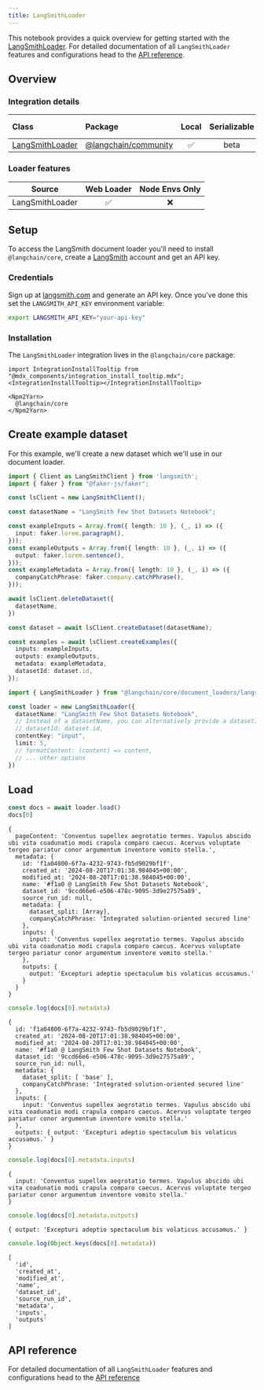 ```yaml
---
title: LangSmithLoader
---
```



This notebook provides a quick overview for getting started with the [LangSmithLoader](/oss/integrations/document_loaders/). For detailed documentation of all `LangSmithLoader` features and configurations head to the [API reference](https://api.js.langchain.com/classes/_langchain_core.document_loaders_langsmith.LangSmithLoader.html).

## Overview

### Integration details

| Class | Package | Local | Serializable | [PY support](https://python.langchain.com/docs/integrations/document_loaders/langsmith)|
| :--- | :--- | :---: | :---: |  :---: |
| [LangSmithLoader](https://api.js.langchain.com/classes/_langchain_core.document_loaders_langsmith.LangSmithLoader.html) | [@langchain/community](https://api.js.langchain.com/classes/_langchain_core.html) | ✅ | beta | ✅ |

### Loader features

| Source | Web Loader | Node Envs Only
| :---: | :---: | :---: |
| LangSmithLoader | ✅ | ❌ |

## Setup

To access the LangSmith document loader you'll need to install `@langchain/core`, create a [LangSmith](https://langsmith.com/) account and get an API key.

### Credentials

Sign up at [langsmith.com](https://langsmith.com) and generate an API key. Once you've done this set the `LANGSMITH_API_KEY` environment variable:

```bash
export LANGSMITH_API_KEY="your-api-key"
```

### Installation

The `LangSmithLoader` integration lives in the `@langchain/core` package:

```{=mdx}
import IntegrationInstallTooltip from "@mdx_components/integration_install_tooltip.mdx";
<IntegrationInstallTooltip></IntegrationInstallTooltip>

<Npm2Yarn>
  @langchain/core
</Npm2Yarn>

```

## Create example dataset

For this example, we'll create a new dataset which we'll use in our document loader.

```typescript
import { Client as LangSmithClient } from 'langsmith';
import { faker } from "@faker-js/faker";

const lsClient = new LangSmithClient();

const datasetName = "LangSmith Few Shot Datasets Notebook";

const exampleInputs = Array.from({ length: 10 }, (_, i) => ({
  input: faker.lorem.paragraph(),
}));
const exampleOutputs = Array.from({ length: 10 }, (_, i) => ({
  output: faker.lorem.sentence(),
}));
const exampleMetadata = Array.from({ length: 10 }, (_, i) => ({
  companyCatchPhrase: faker.company.catchPhrase(),
}));

await lsClient.deleteDataset({
  datasetName,
})

const dataset = await lsClient.createDataset(datasetName);

const examples = await lsClient.createExamples({
  inputs: exampleInputs,
  outputs: exampleOutputs,
  metadata: exampleMetadata,
  datasetId: dataset.id,
});
```

```typescript
import { LangSmithLoader } from "@langchain/core/document_loaders/langsmith"

const loader = new LangSmithLoader({
  datasetName: "LangSmith Few Shot Datasets Notebook",
  // Instead of a datasetName, you can alternatively provide a datasetId
  // datasetId: dataset.id,
  contentKey: "input",
  limit: 5,
  // formatContent: (content) => content,
  // ... other options
})
```

## Load

```typescript
const docs = await loader.load()
docs[0]
```

```output
{
  pageContent: 'Conventus supellex aegrotatio termes. Vapulus abscido ubi vita coadunatio modi crapula comparo caecus. Acervus voluptate tergeo pariatur conor argumentum inventore vomito stella.',
  metadata: {
    id: 'f1a04800-6f7a-4232-9743-fb5d9029bf1f',
    created_at: '2024-08-20T17:01:38.984045+00:00',
    modified_at: '2024-08-20T17:01:38.984045+00:00',
    name: '#f1a0 @ LangSmith Few Shot Datasets Notebook',
    dataset_id: '9ccd66e6-e506-478c-9095-3d9e27575a89',
    source_run_id: null,
    metadata: {
      dataset_split: [Array],
      companyCatchPhrase: 'Integrated solution-oriented secured line'
    },
    inputs: {
      input: 'Conventus supellex aegrotatio termes. Vapulus abscido ubi vita coadunatio modi crapula comparo caecus. Acervus voluptate tergeo pariatur conor argumentum inventore vomito stella.'
    },
    outputs: {
      output: 'Excepturi adeptio spectaculum bis volaticus accusamus.'
    }
  }
}
```

```typescript
console.log(docs[0].metadata)
```

```output
{
  id: 'f1a04800-6f7a-4232-9743-fb5d9029bf1f',
  created_at: '2024-08-20T17:01:38.984045+00:00',
  modified_at: '2024-08-20T17:01:38.984045+00:00',
  name: '#f1a0 @ LangSmith Few Shot Datasets Notebook',
  dataset_id: '9ccd66e6-e506-478c-9095-3d9e27575a89',
  source_run_id: null,
  metadata: {
    dataset_split: [ 'base' ],
    companyCatchPhrase: 'Integrated solution-oriented secured line'
  },
  inputs: {
    input: 'Conventus supellex aegrotatio termes. Vapulus abscido ubi vita coadunatio modi crapula comparo caecus. Acervus voluptate tergeo pariatur conor argumentum inventore vomito stella.'
  },
  outputs: { output: 'Excepturi adeptio spectaculum bis volaticus accusamus.' }
}
```

```typescript
console.log(docs[0].metadata.inputs)
```

```output
{
  input: 'Conventus supellex aegrotatio termes. Vapulus abscido ubi vita coadunatio modi crapula comparo caecus. Acervus voluptate tergeo pariatur conor argumentum inventore vomito stella.'
}
```

```typescript
console.log(docs[0].metadata.outputs)
```

```output
{ output: 'Excepturi adeptio spectaculum bis volaticus accusamus.' }
```

```typescript
console.log(Object.keys(docs[0].metadata))
```

```output
[
  'id',
  'created_at',
  'modified_at',
  'name',
  'dataset_id',
  'source_run_id',
  'metadata',
  'inputs',
  'outputs'
]
```

## API reference

For detailed documentation of all `LangSmithLoader` features and configurations head to the [API reference](https://api.js.langchain.com/classes/_langchain_core.document_loaders_langsmith.LangSmithLoader.html)
